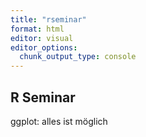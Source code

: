 ```yaml
---
title: "rseminar"
format: html
editor: visual
editor_options: 
  chunk_output_type: console
---
```


## R Seminar

ggplot: alles ist möglich
